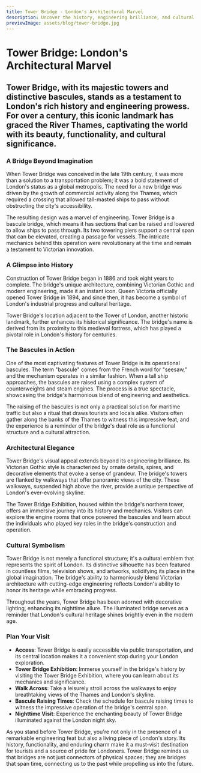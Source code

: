 ```yaml
---
title: Tower Bridge - London's Architectural Marvel
description: Uncover the history, engineering brilliance, and cultural significance of Tower Bridge, an iconic landmark that has graced the River Thames for over a century.
previewImage: assets/blog/tower-bridge.jpg
---
```


# Tower Bridge: London's Architectural Marvel

## Tower Bridge, with its majestic towers and distinctive bascules, stands as a testament to London's rich history and engineering prowess. For over a century, this iconic landmark has graced the River Thames, captivating the world with its beauty, functionality, and cultural significance.

<Date date="Friday 18 August 2023"/>
<ArticleHero src="assets/blog/tower-bridge.jpg" alt="Tower Bridge at Dusk"/>

### A Bridge Beyond Imagination

When Tower Bridge was conceived in the late 19th century, it was more than a solution to a transportation problem; it was a bold statement of London's status as a global metropolis. The need for a new bridge was driven by the growth of commercial activity along the Thames, which required a crossing that allowed tall-masted ships to pass without obstructing the city's accessibility.

The resulting design was a marvel of engineering. Tower Bridge is a bascule bridge, which means it has sections that can be raised and lowered to allow ships to pass through. Its two towering piers support a central span that can be elevated, creating a passage for vessels. The intricate mechanics behind this operation were revolutionary at the time and remain a testament to Victorian innovation.

### A Glimpse into History

Construction of Tower Bridge began in 1886 and took eight years to complete. The bridge's unique architecture, combining Victorian Gothic and modern engineering, made it an instant icon. Queen Victoria officially opened Tower Bridge in 1894, and since then, it has become a symbol of London's industrial progress and cultural heritage.

Tower Bridge's location adjacent to the Tower of London, another historic landmark, further enhances its historical significance. The bridge's name is derived from its proximity to this medieval fortress, which has played a pivotal role in London's history for centuries.

### The Bascules in Action

One of the most captivating features of Tower Bridge is its operational bascules. The term "bascule" comes from the French word for "seesaw," and the mechanism operates in a similar fashion. When a tall ship approaches, the bascules are raised using a complex system of counterweights and steam engines. The process is a true spectacle, showcasing the bridge's harmonious blend of engineering and aesthetics.

The raising of the bascules is not only a practical solution for maritime traffic but also a ritual that draws tourists and locals alike. Visitors often gather along the banks of the Thames to witness this impressive feat, and the experience is a reminder of the bridge's dual role as a functional structure and a cultural attraction.

### Architectural Elegance

Tower Bridge's visual appeal extends beyond its engineering brilliance. Its Victorian Gothic style is characterized by ornate details, spires, and decorative elements that evoke a sense of grandeur. The bridge's towers are flanked by walkways that offer panoramic views of the city. These walkways, suspended high above the river, provide a unique perspective of London's ever-evolving skyline.

The Tower Bridge Exhibition, housed within the bridge's northern tower, offers an immersive journey into its history and mechanics. Visitors can explore the engine rooms that once powered the bascules and learn about the individuals who played key roles in the bridge's construction and operation.

### Cultural Symbolism

Tower Bridge is not merely a functional structure; it's a cultural emblem that represents the spirit of London. Its distinctive silhouette has been featured in countless films, television shows, and artworks, solidifying its place in the global imagination. The bridge's ability to harmoniously blend Victorian architecture with cutting-edge engineering reflects London's ability to honor its heritage while embracing progress.

Throughout the years, Tower Bridge has been adorned with decorative lighting, enhancing its nighttime allure. The illuminated bridge serves as a reminder that London's cultural heritage shines brightly even in the modern age.

### Plan Your Visit

- **Access**: Tower Bridge is easily accessible via public transportation, and its central location makes it a convenient stop during your London exploration.
- **Tower Bridge Exhibition**: Immerse yourself in the bridge's history by visiting the Tower Bridge Exhibition, where you can learn about its mechanics and significance.
- **Walk Across**: Take a leisurely stroll across the walkways to enjoy breathtaking views of the Thames and London's skyline.
- **Bascule Raising Times**: Check the schedule for bascule raising times to witness the impressive operation of the bridge's central span.
- **Nighttime Visit**: Experience the enchanting beauty of Tower Bridge illuminated against the London night sky.

As you stand before Tower Bridge, you're not only in the presence of a remarkable engineering feat but also a living piece of London's story. Its history, functionality, and enduring charm make it a must-visit destination for tourists and a source of pride for Londoners. Tower Bridge reminds us that bridges are not just connectors of physical spaces; they are bridges that span time, connecting us to the past while propelling us into the future.
